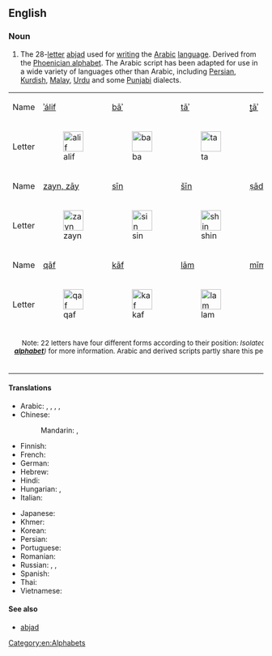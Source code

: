 ==English==
{{wikipedia|Arabic script}}

===Noun===
{{en-noun}}

# The 28-[[letter]] [[abjad]] used for [[writing]] the [[Arabic]] [[language]]. Derived from the [[Phoenician alphabet]]. The Arabic script has been adapted for use in a wide variety of languages other than Arabic, including [[Persian]], [[Kurdish]], [[Malay]], [[Urdu]] and some [[Punjabi]] dialects.

{| align="center" border="1" cellpadding="2" cellspacing="0"
| bgcolor="#afbfdf" | Name
| bgcolor="#afbfdf" | [[ا|ʾálif]]
| bgcolor="#afbfdf" | [[ب|bāʾ]]
| bgcolor="#afbfdf" | [[ت|tāʾ]]
| bgcolor="#afbfdf" | [[ث|ṯāʾ]]
| bgcolor="#afbfdf" | [[ج|jīm]]
| bgcolor="#afbfdf" | [[ح|ḥāʾ]]
| bgcolor="#afbfdf" | [[خ|xāʾ]]
| bgcolor="#afbfdf" | [[د|dāl]]
| bgcolor="#afbfdf" | [[ذ|ḏāl]]
| bgcolor="#afbfdf" | [[ر|rāʾ]]
|- valign="top"
| bgcolor="#afbfdf" | Letter
| [[File:1alif.PNG|40px|alif]]
| [[File:1ba.PNG|40px|ba]]
| [[File:1ta.PNG|40px|ta]]
| [[File:1tha.PNG|40px|tha]]
| [[File:1jim.PNG|40px|jim]]
| [[File:1ha.PNG|40px|ha]]
| [[File:1kha.PNG|40px|kha]]
| [[File:1dal.PNG|40px|dal]]
| [[File:1dhal.PNG|40px|dhal]]
| [[File:1ra.PNG|40px|ra]]
|-
| bgcolor="#afbfdf" | Name
| bgcolor="#afbfdf" | [[ز|zayn, zāy]]
| bgcolor="#afbfdf" | [[س|sīn]]
| bgcolor="#afbfdf" | [[ش|šīn]]
| bgcolor="#afbfdf" | [[ص|ṣād]]
| bgcolor="#afbfdf" | [[ض|ḍād]]
| bgcolor="#afbfdf" | [[ط|ṭāʾ]]
| bgcolor="#afbfdf" | [[ظ|ẓāʾ]]
| bgcolor="#afbfdf" | [[ع|ʿayn]]
| bgcolor="#afbfdf" | [[غ|ġayn]]
| bgcolor="#afbfdf" | [[ف|fāʾ]]
|- valign="top"
| bgcolor="#afbfdf" | Letter
| [[File:1zayn.PNG|40px|zayn]]
| [[File:1sin.PNG|40px|sin]]
| [[File:1shin.PNG|40px|shin]]
| [[File:1Sad.PNG|40px|Sad]]
| [[File:1Dad.PNG|40px|Dhad]]
| [[File:1Taa.PNG|40px|Ta]]
| [[File:1Za.PNG|40px|Za]]
| [[File:1ayn.PNG|40px|ayn]]
| [[File:1ghayn.PNG|40px|ghayn]]
| [[File:1fa.PNG|40px|fa]]
|-
| bgcolor="#afbfdf" | Name
| bgcolor="#afbfdf" | [[ق|qāf]]
| bgcolor="#afbfdf" | [[ك|kāf]]
| bgcolor="#afbfdf" | [[ل|lām]]
| bgcolor="#afbfdf" | [[م|mīm]]
| bgcolor="#afbfdf" | [[ن|nūn]]
| bgcolor="#afbfdf" | [[ه|hāʾ]]
| bgcolor="#afbfdf" | [[و|wāw]]
| bgcolor="#afbfdf" | [[ى|yāʾ]]
| bgcolor="#afbfdf" | &nbsp;
| bgcolor="#afbfdf" | &nbsp;
|- valign="top"
| bgcolor="#afbfdf" | Letter
| [[File:1qaf.PNG|40px|qaf]]
| [[File:1kaf.PNG|40px|kaf]]
| [[File:1lam.PNG|40px|lam]]
| [[File:1mim.PNG|40px|mim]]
| [[File:1nun.PNG|40px|nun]]
| [[File:1haa.PNG|40px|ha]]
| [[File:1waw.PNG|40px|waw]]
| [[File:1ya.PNG|40px|ya]]
| &nbsp;
| &nbsp;
|-
| colspan=11 align="center" bgcolor="#afbfdf" | <small>Note: 22 letters have four different forms according to their position: ''Isolated, initial, medial, final''. '''ز''', '''ر''', '''ذ''', '''د''', '''ا''' and '''و''' have an identical initial and medial form, and cannot connect to the following letter (see ''Wikipedia: '''[[Arabic alphabet]]''')'' for more information. Arabic and derived scripts partly share this peculiarity with other [[abjad|abjads]] — see e.g. the Hebrew [[tsadi|ts]] ([[צ]]), which becomes [[ץ]] at the end of the word ''(called in that case [[סופית|sofiut]]: suffixes, endings)'', like four other letters.</small>
|}

====Translations====
{{trans-top|letters of the Arabic language}}
* Arabic: {{t|ar|حُرُوف اَلْهِجَاء|m}}, {{t|ar|أَبْجَدِيَّة عَرَبِيَّة|f|tr=ʾabjadiyya ʿarabiyya}}, {{t|ar|حُرُوف أَبْجَدِيَّة|m}}, {{t|ar|أَلِف بَاء|f}}, {{t|ar|أَلِفْبَاء|f}}
* Chinese:
*: Mandarin: {{t+|cmn|阿拉伯字母|tr=Ālābó zìmǔ|sc=Hani}}, {{t|cmn|阿拉伯文字|tr=Ālābó wénzì|sc=Hani}}
* Finnish: {{t|fi|[[arabialainen]] [[kirjoitus]]}}
* French: {{t+|fr|alphabet arabe|m}}
* German: {{t|de|arabisches Alphabet|n}}
* Hebrew: {{t|he|אלפבית ערבי|sc=Hebr}}
* Hindi: {{t|hi|अरबी लिपि|tr=arabī lipi|sc=Deva}}
* Hungarian: {{t|hu|arab ábécé}}, {{t|hu|arab írás}}
* Italian: {{t|it|alfabeto arabo|m}}
{{trans-mid}}
* Japanese: {{t+|ja|アラビア文字|tr=Arabia-moji|sc=Jpan}}
* Khmer: {{t|km|អក្សរអារ៉ាប់|tr=aksɑɑ aarap|sc=Khmr}}
* Korean: {{t+|ko|^아랍 문자}}
* Persian: {{t|fa|خط عربی|sc=fa-Arab}}
* Portuguese: {{t+|pt|alfabeto árabe|m}}
* Romanian: {{t|ro|alfabet arab|n}}
* Russian: {{t|ru|[[арабский|ара́бское]] [[письмо́]]|n}}, {{t|ru|[[ара́бский]] [[алфави́т]]|m}}, {{t+|ru|ара́бица|f}}
* Spanish: {{t|es|alfabeto árabe|m}}
* Thai: {{t|th|อักษรอาหรับ|tr=àksŏn aaràp}}
* Vietnamese: {{t|vi|bảng chữ cái Ả Rập}}
{{trans-bottom}}

====See also====
* [[abjad]]

[[Category:en:Alphabets]]